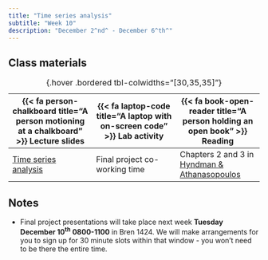 ```yaml
---
title: "Time series analysis"
subtitle: "Week 10"
description: "December 2^nd^ - December 6^th^"
---
```


## Class materials

| {{< fa person-chalkboard title="A person motioning at a chalkboard" >}} Lecture slides  |  {{< fa laptop-code title="A laptop with on-screen code" >}} Lab activity | {{< fa book-open-reader title="A person holding an open book" >}} Reading |
|----|----|----|
| [Time series analysis](slides/week10/week10-slides.html){target="_blank"} | Final project co-working time | Chapters 2 and 3 in [Hyndman & Athanasopoulos](https://otexts.com/fpp3/) |
: {.hover .bordered tbl-colwidths="[30,35,35]"} 

## Notes

* Final project presentations will take place next week **Tuesday December 10^th^ 0800-1100** in Bren 1424. We will make arrangements for you to sign up for 30 minute slots within that window - you won't need to be there the entire time.
